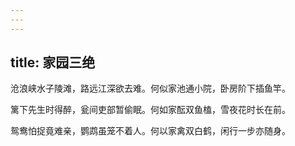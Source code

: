 ```yaml
---
---
---
```

title: 家园三绝
---



沧浪峡水子陵滩，路远江深欲去难。何似家池通小院，卧房阶下插鱼竿。

篱下先生时得醉，瓮间吏部暂偷眠。何如家酝双鱼榼，雪夜花时长在前。

鸳鸯怕捉竟难亲，鹦鹉虽笼不着人。何以家禽双白鹤，闲行一步亦随身。
